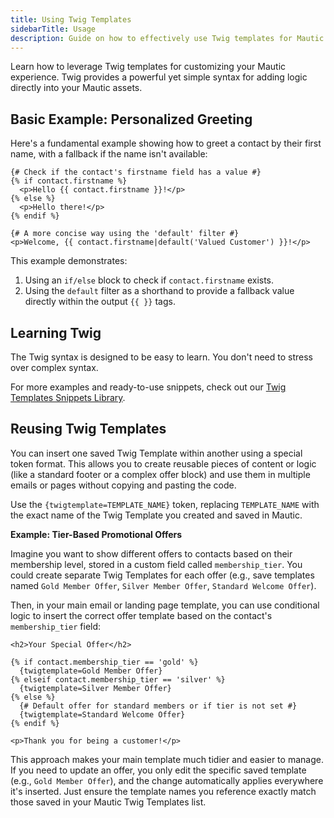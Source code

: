 ```yaml
---
title: Using Twig Templates
sidebarTitle: Usage
description: Guide on how to effectively use Twig templates for Mautic personalization.
---
```


Learn how to leverage Twig templates for customizing your Mautic experience. Twig provides a powerful yet simple syntax for adding logic directly into your Mautic assets.

## Basic Example: Personalized Greeting

Here's a fundamental example showing how to greet a contact by their first name, with a fallback if the name isn't available:

```twig
{# Check if the contact's firstname field has a value #}
{% if contact.firstname %}
  <p>Hello {{ contact.firstname }}!</p>
{% else %}
  <p>Hello there!</p>
{% endif %}

{# A more concise way using the 'default' filter #}
<p>Welcome, {{ contact.firstname|default('Valued Customer') }}!</p>
```

This example demonstrates:
1.  Using an `if/else` block to check if `contact.firstname` exists.
2.  Using the `default` filter as a shorthand to provide a fallback value directly within the output `{{ }}` tags.

## Learning Twig

The Twig syntax is designed to be easy to learn. You don't need to stress over complex syntax.

For more examples and ready-to-use snippets, check out our [Twig Templates Snippets Library](/twig-templates/snippets).

## Reusing Twig Templates

You can insert one saved Twig Template within another using a special token format. This allows you to create reusable pieces of content or logic (like a standard footer or a complex offer block) and use them in multiple emails or pages without copying and pasting the code.

Use the `{twigtemplate=TEMPLATE_NAME}` token, replacing `TEMPLATE_NAME` with the exact name of the Twig Template you created and saved in Mautic.

**Example: Tier-Based Promotional Offers**

Imagine you want to show different offers to contacts based on their membership level, stored in a custom field called `membership_tier`. You could create separate Twig Templates for each offer (e.g., save templates named `Gold Member Offer`, `Silver Member Offer`, `Standard Welcome Offer`).

Then, in your main email or landing page template, you can use conditional logic to insert the correct offer template based on the contact's `membership_tier` field:

```twig
<h2>Your Special Offer</h2>

{% if contact.membership_tier == 'gold' %}
  {twigtemplate=Gold Member Offer}
{% elseif contact.membership_tier == 'silver' %}
  {twigtemplate=Silver Member Offer}
{% else %}
  {# Default offer for standard members or if tier is not set #}
  {twigtemplate=Standard Welcome Offer}
{% endif %}

<p>Thank you for being a customer!</p>
```

This approach makes your main template much tidier and easier to manage. If you need to update an offer, you only edit the specific saved template (e.g., `Gold Member Offer`), and the change automatically applies everywhere it's inserted. Just ensure the template names you reference exactly match those saved in your Mautic Twig Templates list.
